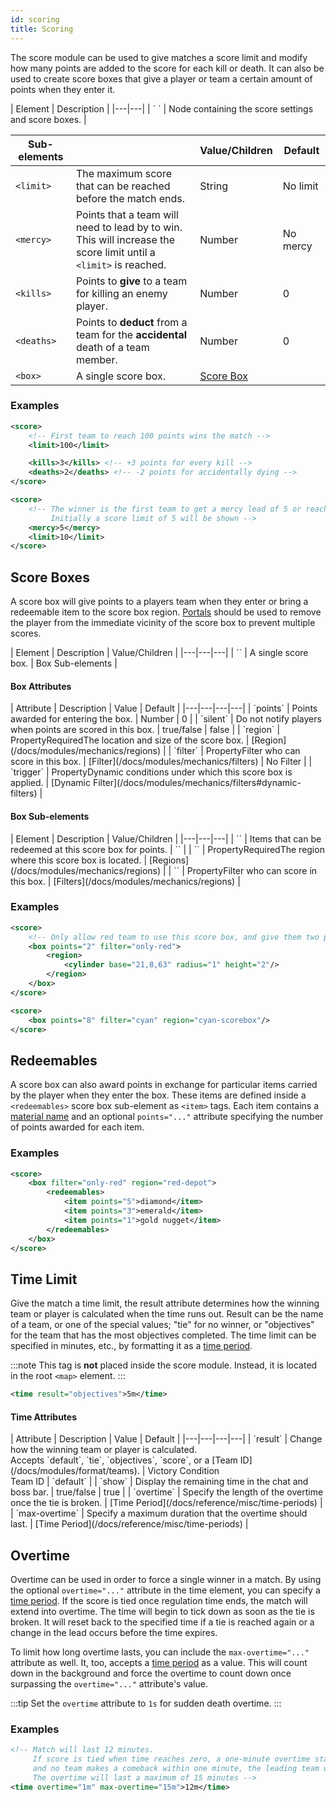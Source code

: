 ```yaml
---
id: scoring
title: Scoring
---
```


The score module can be used to give matches a score limit and modify how many points are added to the score for each kill or death. 
It can also be used to create score boxes that give a player or team a certain amount of points when they enter it.

<div className="table-container">
  | Element | Description |
  |---|---|
  | `<score> </score>` | Node containing the score settings and score boxes. |
  
  | Sub-elements || Value/Children | Default |
  |---|---|---|---|
  | `<limit>` | The maximum score that can be reached before the match ends. | <span className="badge badge--primary">String</span> | <span className="badge badge--secondary">No limit</span> |
  | `<mercy>` | Points that a team will need to lead by to win.<br />This will increase the score limit until a `<limit>` is reached. | <span className="badge badge--primary">Number</span> | <span className="badge badge--secondary">No mercy</span> |
  | `<kills>` | Points to **give** to a team for killing an enemy player. | <span className="badge badge--primary">Number</span> | 0 |
  | `<deaths>` | Points to **deduct** from a team for the **accidental** death of a team member. | <span className="badge badge--primary">Number</span> | 0 |
  | `<box>` | A single score box. | [Score Box](#score-boxes) |
</div>

### Examples

```xml
<score>
    <!-- First team to reach 100 points wins the match -->
    <limit>100</limit>

    <kills>3</kills> <!-- +3 points for every kill -->
    <deaths>2</deaths> <!-- -2 points for accidentally dying -->
</score>
```

```xml
<score>
    <!-- The winner is the first team to get a mercy lead of 5 or reach the limit of 10. 
         Initially a score limit of 5 will be shown -->
    <mercy>5</mercy>
    <limit>10</limit>
</score>
```

## Score Boxes

A score box will give points to a players team when they enter or bring a redeemable item to the score box region. 
[Portals](/docs/modules/mechanics/portals) should be used to remove the player from the immediate vicinity of the score box to prevent multiple scores.

<div className="table-container">
  | Element | Description | Value/Children |
  |---|---|---|
  | `<box>` | A single score box. | <span className="badge badge--secondary">Box Sub-elements</span> |
</div>

#### Box Attributes

<div className="table-container">
  | Attribute | Description | Value | Default |
  |---|---|---|---|
  | `points` | Points awarded for entering the box. | <span className="badge badge--primary">Number</span> | 0 |
  | `silent` | Do not notify players when points are scored in this box. | <span className="badge badge--primary">true/false</span> | false |
  | `region` | <span className="badge badge--secondary" title="Can be either this attribute or a sub-element.">Property</span><span className="badge badge--danger">Required</span>The location and size of the score box. | [Region](/docs/modules/mechanics/regions) |
  | `filter` | <span className="badge badge--secondary" title="Can be either this attribute or a sub-element.">Property</span>Filter who can score in this box. | [Filter](/docs/modules/mechanics/filters) | <span className="badge badge--secondary">No Filter</span> |
  | `trigger` | <span className="badge badge--secondary" title="Can be either this attribute or a sub-element.">Property</span>Dynamic conditions under which this score box is applied. | [Dynamic Filter](/docs/modules/mechanics/filters#dynamic-filters) |
</div>

#### Box Sub-elements

<div className="table-container">
  | Element | Description | Value/Children |
  |---|---|---|
  | `<redeemables>` | Items that can be redeemed at this score box for points. | `<item points="1">` |
  | `<region>` | <span className="badge badge--secondary" title="Can be either this sub-element or an attribute.">Property</span><span className="badge badge--danger">Required</span>The region where this score box is located. | [Regions](/docs/modules/mechanics/regions) |
  | `<filter>` | <span className="badge badge--secondary" title="Can be either this sub-element or an attribute.">Property</span>Filter who can score in this box. | [Filters](/docs/modules/mechanics/regions) |
</div>

### Examples

```xml
<score>
    <!-- Only allow red team to use this score box, and give them two points -->
    <box points="2" filter="only-red">
        <region>
            <cylinder base="21,8,63" radius="1" height="2"/>
        </region>
    </box>
</score>

<score>
    <box points="8" filter="cyan" region="cyan-scorebox"/>
</score>
```

## Redeemables

A score box can also award points in exchange for particular items carried by the player when they
enter the box. These items are defined inside a `<redeemables>` score box sub-element as `<item>` tags.
Each item contains a [material name](/docs/reference/items/inventory#material_finder)
and an optional `points="..."` attribute specifying the number of points awarded for each item.

### Examples

```xml
<score>
    <box filter="only-red" region="red-depot">
        <redeemables>
            <item points="5">diamond</item>
            <item points="3">emerald</item>
            <item points="1">gold nugget</item>
        </redeemables>
    </box>
</score>
```

## Time Limit

Give the match a time limit, the result attribute determines how the winning team or player is calculated when the time runs out.
Result can be the name of a team, or one of the special values; "tie" for no winner, or "objectives" for the team that has the most objectives completed. 
The time limit can be specified in minutes, etc., by formatting it as a [time period](/docs/reference/misc/time-periods).

:::note
This tag is **not** placed inside the score module. Instead, it is located in the root `<map>` element.
:::

```xml
<time result="objectives">5m</time>
```

#### Time Attributes

<div className="table-container">
  | Attribute | Description | Value | Default |
  |---|---|---|---|
  | `result` | Change how the winning team or player is calculated.<br />Accepts `default`, `tie`, `objectives`, `score`, or a [Team ID](/docs/modules/format/teams). | <span className="badge badge--primary">Victory Condition</span><br /><span className="badge badge--primary">Team ID</span> | `default` |
  | `show` | Display the remaining time in the chat and boss bar. | <span className="badge badge--primary">true/false</span> | true |
  | `overtime` | Specify the length of the overtime once the tie is broken. | [Time Period](/docs/reference/misc/time-periods) |
  | `max-overtime` | Specify a maximum duration that the overtime should last. | [Time Period](/docs/reference/misc/time-periods) |
</div>

## Overtime

Overtime can be used in order to force a single winner in a match. By using the optional `overtime="..."` attribute in the time element, you can specify a [time period](/docs/reference/misc/time-periods). 
If the score is tied once regulation time ends, the match will extend into overtime. 
The time will begin to tick down as soon as the tie is broken. 
It will reset back to the specified time if a tie is reached again or a change in the lead occurs before the time expires.

To limit how long overtime lasts, you can include the `max-overtime="..."` attribute as well. 
It, too, accepts a [time period](/docs/reference/misc/time-periods) as a value. 
This will count down in the background and force the overtime to count down once surpassing the `overtime="..."` attribute's value.

:::tip
Set the `overtime` attribute to `1s` for sudden death overtime.
:::

### Examples

```xml
<!-- Match will last 12 minutes.
     If score is tied when time reaches zero, a one-minute overtime starts. If the tie is broken
     and no team makes a comeback within one minute, the leading team will win.
     The overtime will last a maximum of 15 minutes -->
<time overtime="1m" max-overtime="15m">12m</time>
```
